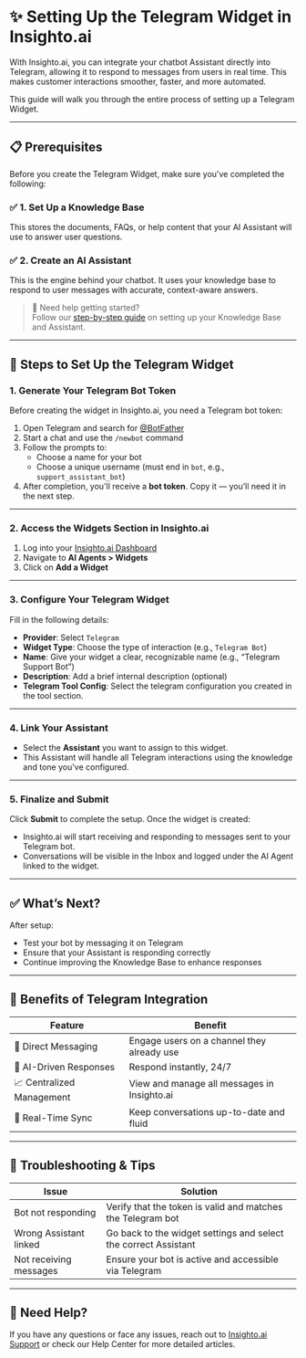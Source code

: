# ✨ Setting Up the Telegram Widget in Insighto.ai

With Insighto.ai, you can integrate your chatbot Assistant directly into Telegram, allowing it to respond to messages from users in real time. This makes customer interactions smoother, faster, and more automated.

This guide will walk you through the entire process of setting up a Telegram Widget.

---

## 📋 Prerequisites

Before you create the Telegram Widget, make sure you've completed the following:

### ✅ 1. Set Up a Knowledge Base  
This stores the documents, FAQs, or help content that your AI Assistant will use to answer user questions.

### ✅ 2. Create an AI Assistant  
This is the engine behind your chatbot. It uses your knowledge base to respond to user messages with accurate, context-aware answers.

> 📘 Need help getting started?  
> Follow our [step-by-step guide](#) on setting up your Knowledge Base and Assistant.

---

## 🔧 Steps to Set Up the Telegram Widget

### 1. Generate Your Telegram Bot Token

Before creating the widget in Insighto.ai, you need a Telegram bot token:

1. Open Telegram and search for [@BotFather](https://t.me/BotFather)
2. Start a chat and use the `/newbot` command
3. Follow the prompts to:
   - Choose a name for your bot
   - Choose a unique username (must end in `bot`, e.g., `support_assistant_bot`)
4. After completion, you'll receive a **bot token**. Copy it — you’ll need it in the next step.

---

### 2. Access the Widgets Section in Insighto.ai

1. Log into your [Insighto.ai Dashboard](https://dashboard.insighto.ai)
2. Navigate to **AI Agents > Widgets**
3. Click on **Add a Widget**

---

### 3. Configure Your Telegram Widget

Fill in the following details:

- **Provider**: Select `Telegram`
- **Widget Type**: Choose the type of interaction (e.g., `Telegram Bot`)
- **Name**: Give your widget a clear, recognizable name (e.g., “Telegram Support Bot”)
- **Description**: Add a brief internal description (optional)
- **Telegram Tool Config**: Select the telegram configuration you created in the tool section.

---

### 4. Link Your Assistant

- Select the **Assistant** you want to assign to this widget.
- This Assistant will handle all Telegram interactions using the knowledge and tone you've configured.

---

### 5. Finalize and Submit

Click **Submit** to complete the setup. Once the widget is created:

- Insighto.ai will start receiving and responding to messages sent to your Telegram bot.
- Conversations will be visible in the Inbox and logged under the AI Agent linked to the widget.

---

## ✅ What’s Next?

After setup:

- Test your bot by messaging it on Telegram
- Ensure that your Assistant is responding correctly
- Continue improving the Knowledge Base to enhance responses

---

## 🚀 Benefits of Telegram Integration

| Feature | Benefit |
|--------|---------|
| 💬 Direct Messaging | Engage users on a channel they already use |
| 🤖 AI-Driven Responses | Respond instantly, 24/7 |
| 📈 Centralized Management | View and manage all messages in Insighto.ai |
| 🔄 Real-Time Sync | Keep conversations up-to-date and fluid |

---

## 🧪 Troubleshooting & Tips

| Issue | Solution |
|-------|----------|
| Bot not responding | Verify that the token is valid and matches the Telegram bot |
| Wrong Assistant linked | Go back to the widget settings and select the correct Assistant |
| Not receiving messages | Ensure your bot is active and accessible via Telegram |

---

## 📘 Need Help?

If you have any questions or face any issues, reach out to [Insighto.ai Support](mailto:support@insighto.ai) or check our Help Center for more detailed articles.

